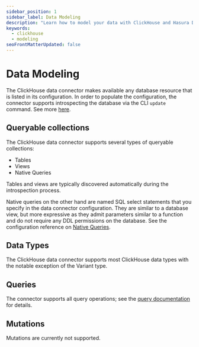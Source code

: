 ```yaml
---
sidebar_position: 1
sidebar_label: Data Modeling
description: "Learn how to model your data with ClickHouse and Hasura DDN."
keywords:
  - clickhouse
  - modeling
seoFrontMatterUpdated: false
---
```



# Data Modeling

The ClickHouse data connector makes available any database resource that is listed in its configuration. In order to
populate the configuration, the connector supports introspecting the database via the CLI `update` command. See more
[here](/cli/commands/ddn_connector-link_update.mdx).

## Queryable collections

The ClickHouse data connector supports several types of queryable collections:

- Tables
- Views
- Native Queries

Tables and views are typically discovered automatically during the introspection process.

Native queries on the other hand are named SQL select statements that you specify in the data connector configuration.
They are similar to a database view, but more expressive as they admit parameters similar to a function and do not
require any DDL permissions on the database. See the configuration reference on
[Native Queries](/connectors/clickhouse/native-queries/).

## Data Types

The ClickHouse data connector supports most ClickHouse data types with the notable exception of the Variant type.

## Queries

The connector supports all query operations; see the [query documentation](/graphql-api/queries/index.mdx) for details.

## Mutations

Mutations are currently not supported.
